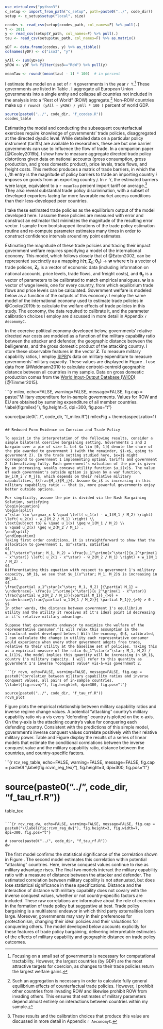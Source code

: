 ```r

use_virtualenv("python3")
c_setup <- import_from_path("c_setup", path=paste0("../", code_dir))
setup <- c_setup$setup("local", size)

ccodes <- read_csv(setup$ccodes_path, col_names=F) %>% pull(.)
Y <- 2011
y <- read_csv(setup$Y_path, col_names=F) %>% pull(.)
tau <- read_csv(setup$tau_path, col_names=F) %>% as.matrix()

yDF <- data.frame(ccodes, y) %>% as_tibble()
colnames(yDF) <- c("iso3", "y")

yAll <- sum(yDF$y)
yROW <- yDF %>% filter(iso3=="RoW") %>% pull(y)

meanTau <- round((mean(tau) - 1) * 100)  # in percent

```

I estimate the model on a set of `r N` governments in the year `r Y`.^[Focusing on a small set of governments is necessary for computational tractability. However, the largest countries (by GDP) are the most attractive targets for coercion, as changes to their trade policies return the largest welfare gains.] These governments are listed in Table \ref{tab:ccodes}. I aggregate all European Union governments into a single entity and collapse all countries not included in the analysis into a "Rest of World" (ROW) aggregate.^[Such an aggregation is necessary in order to calculate fully general equilibrium effects of counterfactual trade policies. However, I prohibit other countries from invading ROW and likewise prohibit ROW from invading others. This ensures that estimates of military parameters depend almost entirely on interactions between countries within my sample.] Non-ROW countries make up `r round( (yAll - yROW) / yAll * 100 )` percent of world GDP.

```r

source(paste0("../", code_dir, "f_ccodes.R"))
ccodes_table

```

Estimating the model and conducting the subsequent counterfactual exercises require knowledge of governments' trade policies, disaggregated at the directed dyadic level. While detailed data on a particular policy instrument (tariffs) are available to researchers, these are but one barrier governments can use to influence the flow of trade. In a companion paper [@Cooley2019b], I show how to measure aggregate directed trade policy distortions given data on national accounts (gross consumption, gross production, and gross domestic product), price levels, trade flows, and freight costs. This method produces a matrix of trade barriers, in which the $i$, $j$th entry is the magnitude of policy barriers to trade an importing country $i$ imposes on goods from an exporting country $j$. In `r Y`, the estimated barriers were large, equivalent to a `r meanTau` percent import tariff on average.^[These results and the calibration choices that produce this value are discussed in more detail in Appendix `r AeconomyC`.] They also reveal substantial trade policy discrimination, with a subset of developed exporters facing far more favorable market access conditions than their less-developed peer countries. 

I take these estimated trade policies as the equilibrium output of the model developed here. I assume these policies are measured with error and construct an estimator that minimizes the magnitude of the resulting error vector. I sample from bootstrapped iterations of the trade policy estimation routine and re-compute parameter estimates many times in order to construct confidence intervals around my point estimates. 

Estimating the magnitude of these trade policies and tracing their impact government welfare requires specifying a model of the international economy. This model, which follows closely that of @Eaton2002, can be represented succinctly as a mapping $h(\bm{\tau}, \bm{Z}_h; \bm{\theta}_h) \rightarrow \bm{w}$ where $\bm{\tau}$ is a vector of trade policies, $\bm{Z}_h$ is a vector of economic data (including information on national accounts, price levels, trade flows, and freight costs), and $\bm{\theta}_h$ is a vector of parameters to be calibrated to match empirical analogues. $\bm{w}$ is a vector of wage levels, one for every country, from which equilibrium trade flows and price levels can be calculated. Government welfare is modeled below as a function of the outputs of this economy. I employ the same model of the international economy used to estimate trade policies in @Cooley2019b to calculate the welfare effects of trade policies in this study. The economy, the data required to calibrate it, and the parameter calibration choices I employ are discussed in more detail in Appendix `r AeconomyC`.

In the coercive political economy developed below, governments' relative directed war costs are modeled as a function of the military capability ratio between the attacker and defender, the geographic distance between the belligerents, and the gross domestic product of the attacking country. I store these observable features in the vector $\bm{Z}$. To measure military capability ratios, I employ [SIPRI](https://www.sipri.org/)'s data on military expenditure to measure governments' military capacity. These values are displayed in Figure \ref{fig:milex}. I use data from @Weidmann2010 to calculate centroid-centroid geographic distance between all countries in my sample. Data on gross domestic production comes from the [World Input-Output Database (WIOD)](http://www.wiod.org/home) [@Timmer2015]. 

```{r milex, echo=FALSE, warning=FALSE, message=FALSE, fig.cap = paste("Military expenditure for in-sample governments. Values for ROW and EU are obtained by summing expenditure of all member countries. \\label{fig:milex}"), fig.height=5, dpi=300, fig.pos="t"}

source(paste0("../", code_dir, "f_milex.R"))
milexFig + theme(aspect.ratio=1)

```

## Reduced Form Evidence on Coercion and Trade Policy

To assist in the interpretation of the following results, consider a simple bilateral coercive bargaining setting. Governments 1 and 2 bargain over a pie of size 1. Let $x \in [0, 1]$ denote the share of the pie awarded to government 1 (with the remainder, $1-x$, going to government 2). In the trade setting studied here, $x=1$ might correspond to government 1 implementing optimal tariffs and government 2 liberalizing fully. Each government's valuation of the pie is given by an increasing, weakly concave utility function $u_i(x)$. The value of each government's outside option is given by a war function, $w_i(M_i / M_j)$, which depends on their relative military capabilities, $\frac{M_i}{M_j}$. Assume $w_i$ is increasing in this military capability ratio -- that is, more powerful governments enjoy better outside options.

For simplicity, assume the pie is divided via the Nash Bargaining Solution, satisfying
\begin{equation}
\begin{split}
x^\star \in \argmax_x & \quad \left( u_1(x) - w_1(M_1 / M_2) \right) \left( u_2(x) - w_2(M_2 / M_1) \right) \\
\text{subject to} & \quad u_1(x) \geq w_1(M_1 / M_2) \\
& \quad u_2(x) \geq w_2(M_2 / M_1) .
\end{split}
\end{equation}
Taking first order conditions, it is straightforward to show that the allocation to government 1, $x^\star$, satisfies
$$
u_1^\star(x^\star; M_1, M_2) = \frac{u_1^\prime(x^\star)}{u_2^\prime(1 - x^\star)} \left( u_2(1 - x^\star) - w_2(M_2 / M_1) \right) + w_1(M_1 / M_2) . 
$$
Differentiating this equation with respect to government 1's military capacity, $M_1$, we see that $u_1(x^\star; M_1, M_2)$ is increasing in $M_1$,
$$
\frac{\partial u_1^\star(x^\star; M_1, M_2) }{\partial M_1} = \underbrace{- \frac{u_1^\prime(x^\star)}{u_2^\prime(1 - x^\star)} \frac{\partial w_2(M_2 / M_1)}{\partial M_1}}_{>0} + \underbrace{\frac{\partial w_1(M_1 / M_2)}{ \partial M_1}}_{>0} > 0 .
$$
In other words, the distance between government 1's equilibrium utility and the utility it receives at it's ideal point id decreasing in it's relative military advantage.

Suppose that governments endeavor to maximize the welfare of the representative consumer.^[I will relax this assumption in the structural model developed below.] With the economy, $h$, calibrated, I can calculate the change in utility each representative consumer would experience when every other government adopts free trade, relative to their utility at the baseline set of policies. Taking this as a empirical measure of the ratio $u_1^\star(x^\star; M_1, M_2) / u_1(1)$, the model implies this quantity will be increasing in $M_1$, country 1's military capacity. I will refer to this quantity as government 1's inverse *conquest value* vis-à-vis government 2.

```{r rcvm, echo=FALSE, warning=FALSE, message=FALSE, fig.cap = paste0("Correlation between military capability ratios and inverse conquest values, all pairs of in-sample countries. \\label{fig:rcvm}"), fig.height=5, dpi=300, fig.pos="t"}

source(paste0("../", code_dir, "f_tau_rf.R"))
rcvm_plot

```

Figure \ref{fig:rcvm} plots the empirical relationship between military capability ratios and inverse regime change values. A potential "attacking" country's military capability ratio vis a vis every "defending" country is plotted on the x-axis. On the y-axis is the attacking country's value for conquering each defending country. Consistent with the predictions of this simple model, government's inverse conquest values correlate positively with their relative military power. Table \ref{fig:rcvm_reg_tex} and Figure \ref{fig:rcvm_reg_dw} display the results of a series of linear models that estimate the conditional correlations between the inverse conquest value and the military capability ratio, distance between the countries, and country-specific factors. 

```{r rcv_reg_table, echo=FALSE, warning=FALSE, message=FALSE, fig.cap = paste0("\\label{fig:rcvm_reg_tex}"), fig.height=3, dpi=300, fig.pos="t"}

# source(paste0("../", code_dir, "f_tau_rf.R"))
table_tex

```

```{r rcv_reg_dw, echo=FALSE, warning=FALSE, message=FALSE, fig.cap = paste0("\\label{fig:rcvm_reg_dw}"), fig.height=3, fig.width=7, dpi=300, fig.pos="t"}

# source(paste0("../", code_dir, "f_tau_rf.R"))
dw

```

The first model confirms the statistical significance of the correlation shown in Figure \ref{fig:rcvm}. The second model estimates this correlation within potential "attacking" countries. Here, inverse conquest values continue to rise as military advantage rises. The final two models interact the military capability ratio with a measure of distance between the attacker and defender. The estimated correlation between military capbility is not attenuated, but does lose statistical significance in these specifications. Distance and the interaction of distance with military capability does not covary with the inverse conquest values, whether or not country-specific factors are included. These raw correlations are informative about the role of coercion in the formation of trade policy but suggestive at best. Trade policy bargaining is a multilateral endeavor in which third party externalities loom large. Moreover, governments may vary in their preferences for protectionism, changing their ideal policies and their valuations for conquering others. The model developed below accounts explicitly for these features of trade policy bargaining, delivering interpretable estimates of the effects of military capability and geographic distance on trade policy outcomes.






